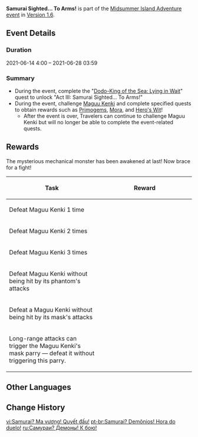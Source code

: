 {{EventTabs
|subpage1=Main Cannon, Make Ready... Fire!
|subpage2=Whirlpool off to Starboard... Full Speed Ahead!
|subpage3=Samurai Sighted... To Arms!
|subpage4=Harpastum Bombs Loaded... Blow 'Em Away!
}}
{{Event
|name              = Samurai Sighted... To Arms!
|image             = Samurai Sighted... To Arms!.jpg
|type              = In-Game
|type2             = Sub
|time_known        = yes
|time_start        = 2021-06-14 4:00:00
|time_end          = 2021-06-28 03:59:00
|link              = 
|link2             = 
}}
'''Samurai Sighted... To Arms!''' is part of the [[Midsummer Island Adventure]] [[event]] in [[Version 1.6]].

==Event Details==
===Duration===
2021-06-14 4:00 – 2021-06-28 03:59

===Summary===
*During the event, complete the "[[Dodo-King of the Sea: Lying in Wait]]" quest to unlock "Act III: Samurai Sighted... To Arms!"
*During the event, challenge [[Maguu Kenki]] and complete specified quests to obtain rewards such as [[Primogems]], [[Mora]], and [[Hero's Wit]]!
**After the event is over, Travelers can continue to challenge Maguu Kenki but will no longer be able to complete the event-related quests.

==Rewards==
{{Description|Who knows what waves brought this mechanical swordsman to the shores of the [[Golden Apple Archipelago]]. Though it has been damaged, it still possesses great combat prowess.}}
The mysterious mechanical monster has been awakened at last! Now brace for a fight!

{|class="article-table"
! Task
! style="width: 240px" | Reward
|-
| Defeat Maguu Kenki 1 time
| {{Card|Primogem|30}}{{Card|Mora|20000}}
|-
| Defeat Maguu Kenki 2 times
| {{Card|Primogem|30}}{{Card|Mora|20000}}
|-
| Defeat Maguu Kenki 3 times
| {{Card|Primogem|30}}{{Card|Mora|20000}}
|-
| Defeat Maguu Kenki without being hit by its phantom's attacks
| {{Card|Hero's Wit|2}}{{Card|Mora|20000}}
|-
| Defeat a Maguu Kenki without being hit by its mask's attacks
| {{Card|Hero's Wit|2}}{{Card|Mora|20000}}
|-
| Long-range attacks can trigger the Maguu Kenki's mask parry &mdash; defeat it without triggering this parry.
| {{Card|Hero's Wit|2}}{{Card|Mora|20000}}
|}

==Other Languages==
{{Other Languages
|en      = Samurai Sighted... To Arms!
|zhs     = 武士？魔王！决斗啦！
|zhs_rm  = Wǔshì? Mówáng! Juédòu La!
|zht     = 武士？魔王！決鬥啦！
|zht_rm  = Wǔshì? Mówáng! Juédòu La!
|zh_tl   = Samurai? Demon King! Duel!
|ja      = 武士？魔王！決闘だ！
|ja_rm   = Bushi? Maou! Kettou da!
|ja_tl   = Samurai? Demon King! Duel!
|ko      = 무사? 마왕! 결투하자!
|ko_rm   = Musa? Mawang! Gyeoltuhaja!
|ko_tl   = Warrior? Satan! Let's Fight!
|es      = Samurái a la vista, ¡al ataque!
|es_tl   = Samurai Sighted, Attack!
|fr      = Samouraï en vue... Aux armes !
|fr_tl   = Samurai in Sight... To Arms!
|ru      = Самураи? Демоны! К бою!
|ru_tl   = Samurai? Demons! Fight!
|th      = นักรบ? ปีศาจ! ต่อสู้กัน!
|th_rm   = 
|th_tl   = 
|vi      = Samurai? Ma vương! Quyết đấu!
|vi_tl   = 
|de      = Samurai gesichtet ... Zu den Waffen!
|de_tl   = Samurai Spotted ... To Arms!
|id      = Samurai? Raja Iblis!... Terjang!
|id_tl   = Samurai? Demon King!... Lunge!
|pt      = Samurai? Demônios! Hora do duelo!
|pt_tl   = 
|tr      = Samuray Göründü... Saldır!
|tr_tl   = 
|it      = Samurai avvistati... All'attacco!
|it_tl   = 
}}

==Change History==
{{Change History|1.6}}

[[vi:Samurai? Ma vương! Quyết đấu!]]
[[pt-br:Samurai? Demônios! Hora do duelo!]]
[[ru:Самураи? Демоны! К бою!]]